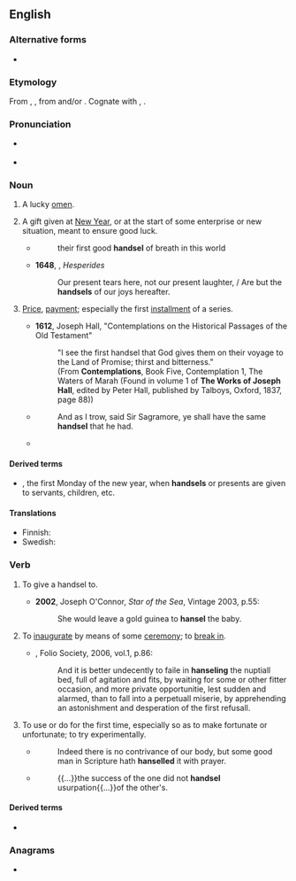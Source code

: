 ==English==

===Alternative forms===
* {{l|en|hansel}}

===Etymology===
From {{inh|en|enm|handsell}}, {{m|enm|hanselle}}, from {{inh|en|ang|handselen}} and/or {{der|en|non|handsal|lit=hand-gift}}. Cognate with {{cog|sco|hansel}}, {{cog|da|handsel}}.

===Pronunciation===
* {{a|UK}} {{IPA|en|/ˈhænd.səl/|/ˈhæn.səl/}}
* {{audio|en|LL-Q1860 (eng)-Vealhurl-handsel.wav|Audio (Southern England)}}

===Noun===
{{en-noun}}

# {{lb|en|obsolete}} A lucky [[omen]].
# A gift given at [[New Year]], or at the start of some enterprise or new situation, meant to ensure good luck.
#* {{RQ:Fuller Church History}}
#*: their first good '''handsel''' of breath in this world
#* '''1648''', {{w|Robert Herrick (poet)|Robert Herrick}}, ''Hesperides''
#*: Our present tears here, not our present laughter, / Are but the '''handsels''' of our joys hereafter.
# {{lb|en|archaic}} [[price|Price]], [[payment]]; especially the first [[installment]] of a series.
#* '''1612''', Joseph Hall, "Contemplations on the Historical Passages of the Old Testament"
#*: "I see the first handsel that God gives them on their voyage to the Land of Promise; thirst and bitterness."
#*:        (From '''Contemplations''', Book Five, Contemplation 1, The Waters of Marah (Found in volume 1 of '''The Works of Joseph'''
#*:        '''Hall''', edited by Peter Hall, published by Talboys, Oxford, 1837, page 88))
#*
#*: And as I trow, said Sir Sagramore, ye shall have the same '''handsel''' that he had.
#* {{RQ:Spenser Faerie Queene|6|11|passage=That whoso hardy hand on her doth lay , <br>It dearly shall abye and death for '''handsel''' pay}}

====Derived terms====
* {{l|en|Handsel Monday}}, the first Monday of the new year, when '''handsels''' or presents are given to servants, children, etc.

====Translations====
{{trans-top|gift given at New Year}}
* Finnish: {{t|fi|uudenvuodenlahja}}
* Swedish: {{t|sv|nyårspresent}}
{{trans-mid}}
{{trans-bottom}}

===Verb===
{{en-verb|++|pres_ptc2=handseling|past2=handseled}}

# {{lb|en|transitive}} To give a handsel to.
#* '''2002''', Joseph O'Connor, ''Star of the Sea'', Vintage 2003, p.55:
#*: She would leave a gold guinea to '''hansel''' the baby.
# {{lb|en|transitive}} To [[inaugurate]] by means of some [[ceremony]]; to [[break in]].
#* {{RQ:Flr Mntgn Essays}}, Folio Society, 2006, vol.1, p.86:
#*: And it is better undecently to faile in '''hanseling''' the nuptiall bed, full of agitation and fits, by waiting for some or other fitter occasion, and more private opportunitie, lest sudden and alarmed, than to fall into a perpetuall miserie, by apprehending an astonishment and desperation of the first refusall.
# {{lb|en|transitive}} To use or do for the first time, especially so as to make fortunate or unfortunate; to try experimentally.
#* {{quote-book
|en
|year=1647<!--taken from Wikipedia article on Fuller-->|author={{w|Thomas Fuller}}
|title=[http://books.google.com/books?id=V-MsAAAAYAAJ&dq=hanselled%20thomas%20fuller&pg=PA90#v=onepage&q=hanselled%20thomas%20fuller&f=false Good Thoughts in Worse Times]<!--Pamphlet title, on-line version is a chapter of a collection-->}}
#*: Indeed there is no contrivance of our body, but some good man in Scripture hath '''hanselled''' it with prayer.
#* {{quote-book|en|year=1994|author={{w|Michael Brodsky}}|title={{w|*** (novel)|***}}
|isbn=978-1-56858-000-5|page=38|publisher=Four Walls Eight Windows}}
#*: {{...}}the success of the one did not '''handsel''' usurpation{{...}}of the other's.

====Derived terms====
* {{l|en|unhandseled}}

===Anagrams===
* {{anagrams|en|a=adehlns|Dahlens|handles}}